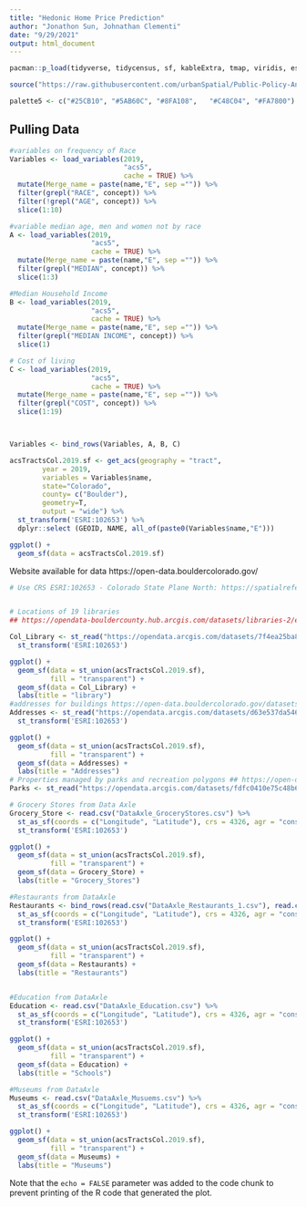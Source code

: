 ```yaml
---
title: "Hedonic Home Price Prediction"
author: "Jonathon Sun, Johnathan Clementi"
date: "9/29/2021"
output: html_document
---
```


```r
pacman::p_load(tidyverse, tidycensus, sf, kableExtra, tmap, viridis, esquisse, gridExtra, spdep, caret, ckanr, FNN, grid, gridExtra, ggcorplot)

source("https://raw.githubusercontent.com/urbanSpatial/Public-Policy-Analytics-Landing/master/functions.r")

palette5 <- c("#25CB10", "#5AB60C", "#8FA108",   "#C48C04", "#FA7800")
```

## Pulling Data

```r

#variables on frequency of Race
Variables <- load_variables(2019,
                            "acs5",
                            cache = TRUE) %>%
  mutate(Merge_name = paste(name,"E", sep ="")) %>%
  filter(grepl("RACE", concept)) %>%
  filter(!grepl("AGE", concept)) %>%
  slice(1:10)

#variable median age, men and women not by race
A <- load_variables(2019,
                    "acs5",
                    cache = TRUE) %>%
  mutate(Merge_name = paste(name,"E", sep ="")) %>%
  filter(grepl("MEDIAN", concept)) %>%
  slice(1:3)

#Median Household Income
B <- load_variables(2019,
                    "acs5",
                    cache = TRUE) %>%
  mutate(Merge_name = paste(name,"E", sep ="")) %>%
  filter(grepl("MEDIAN INCOME", concept)) %>%
  slice(1)

# Cost of living
C <- load_variables(2019,
                    "acs5",
                    cache = TRUE) %>%
  mutate(Merge_name = paste(name,"E", sep ="")) %>%
  filter(grepl("COST", concept)) %>%
  slice(1:19)



Variables <- bind_rows(Variables, A, B, C)

acsTractsCol.2019.sf <- get_acs(geography = "tract",
        year = 2019,
        variables = Variables$name, 
        state="Colorado",
        county= c("Boulder"),
        geometry=T,
        output = "wide") %>% 
  st_transform('ESRI:102653') %>%
  dplyr::select (GEOID, NAME, all_of(paste0(Variables$name,"E")))

ggplot() +
  geom_sf(data = acsTractsCol.2019.sf)
```

Website available for data https://open-data.bouldercolorado.gov/ 


```r
# Use CRS ESRI:102653 - Colorado State Plane North: https://spatialreference.org/ref/esri/102653/


# Locations of 19 libraries 
## https://opendata-bouldercounty.hub.arcgis.com/datasets/libraries-2/explore?location=40.001009%2C-105.302539%2C11.28

Col_Library <- st_read("https://opendata.arcgis.com/datasets/7f4ea25ba87345e380d2e896611d2588_0.geojson") %>%
  st_transform('ESRI:102653')

ggplot() +
  geom_sf(data = st_union(acsTractsCol.2019.sf),
          fill = "transparent") +
  geom_sf(data = Col_Library) +
  labs(title = "library")
#addresses for buildings https://open-data.bouldercolorado.gov/datasets/d63e537da54640bd967c2fedc4c99a92_0/explore?location=40.026211%2C-105.232810%2C11.82 
Addresses <- st_read("https://opendata.arcgis.com/datasets/d63e537da54640bd967c2fedc4c99a92_0.geojson") %>%
  st_transform('ESRI:102653')

ggplot() +
  geom_sf(data = st_union(acsTractsCol.2019.sf),
          fill = "transparent") +
  geom_sf(data = Addresses) +
  labs(title = "Addresses")
# Properties managed by parks and recreation polygons ## https://open-data.bouldercolorado.gov/datasets/fdfc0410e75c48b6b9e53cf94bdbe224_1/explore?location=40.026750%2C-105.234200%2C12.05 
Parks <- st_read("https://opendata.arcgis.com/datasets/fdfc0410e75c48b6b9e53cf94bdbe224_1.geojson")

# Grocery Stores from Data Axle
Grocery_Store <- read.csv("DataAxle_GroceryStores.csv") %>%
  st_as_sf(coords = c("Longitude", "Latitude"), crs = 4326, agr = "constant") %>%
  st_transform('ESRI:102653') 

ggplot() +
  geom_sf(data = st_union(acsTractsCol.2019.sf),
          fill = "transparent") +
  geom_sf(data = Grocery_Store) +
  labs(title = "Grocery_Stores")

#Restaurants from DataAxle
Restaurants <- bind_rows(read.csv("DataAxle_Restaurants_1.csv"), read.csv("DataAxle_Restaurants_2.csv")) %>%
  st_as_sf(coords = c("Longitude", "Latitude"), crs = 4326, agr = "constant") %>%
  st_transform('ESRI:102653')

ggplot() +
  geom_sf(data = st_union(acsTractsCol.2019.sf),
          fill = "transparent") +
  geom_sf(data = Restaurants) +
  labs(title = "Restaurants")


#Education from DataAxle
Education <- read.csv("DataAxle_Education.csv") %>%
  st_as_sf(coords = c("Longitude", "Latitude"), crs = 4326, agr = "constant") %>%
  st_transform('ESRI:102653')

ggplot() +
  geom_sf(data = st_union(acsTractsCol.2019.sf),
          fill = "transparent") +
  geom_sf(data = Education) +
  labs(title = "Schools")

#Museums from DataAxle
Museums <- read.csv("DataAxle_Musuems.csv") %>%
  st_as_sf(coords = c("Longitude", "Latitude"), crs = 4326, agr = "constant") %>%
  st_transform('ESRI:102653')

ggplot() +
  geom_sf(data = st_union(acsTractsCol.2019.sf),
          fill = "transparent") +
  geom_sf(data = Museums) +
  labs(title = "Museums")


```

Note that the `echo = FALSE` parameter was added to the code chunk to prevent printing of the R code that generated the plot.
